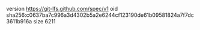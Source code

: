 version https://git-lfs.github.com/spec/v1
oid sha256:c0637ba7c996a3d4302b5a2e6244cf123190de61b09581824a7f7dc3611b916a
size 6211
